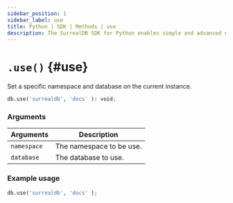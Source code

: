 ```yaml
---
sidebar_position: 1
sidebar_label: use
title: Python | SDK | Methods | use
description: The SurrealDB SDK for Python enables simple and advanced querying of a remote or embedded database.
---
```



# `.use()` {#use}

Set a specific namespace and database on the current instance.

```python title="Method Syntax"
db.use('surrealdb', 'docs' ): void;
```

### Arguments
<table>
    <thead>
        <tr>
            <th colspan="2" scope="col">Arguments</th>
            <th colspan="2" scope="col">Description</th>
        </tr>
    </thead>
    <tbody>
        <tr>
            <td colspan="2" scope="row" data-label="Arguments">
                <code>namespace</code>
                <Label label="initially required" />
            </td>
            <td colspan="2" scope="row" data-label="Description">
                The namespace to be use.
            </td>
        </tr>
        <tr>
            <td colspan="2" scope="row" data-label="Arguments">
                <code>database</code>
                <Label label="initially required" />
            </td>
            <td colspan="2" scope="row" data-label="Description">
                The database to use.
            </td>
        </tr>
    </tbody>
</table>

### Example usage
```python
db.use('surrealdb', 'docs' );
```
